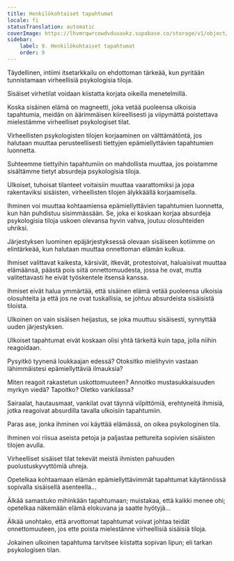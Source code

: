 ```yaml
---
title: Henkilökohtaiset tapahtumat
locale: fi
statusTranslation: automatic
coverImage: https://lhvmrqwrcowdvduuaukz.supabase.co/storage/v1/object/public/strapi-uploads/small_cover-tratado-de-psicologia-revolucionaria.webp-5e15e1cec4e0ebebcde5d7fc7565d8fd.webp
sidebar:
    label: 9. Henkilökohtaiset tapahtumat
    order: 9
---
```

Täydellinen, intiimi itsetarkkailu on ehdottoman tärkeää, kun pyritään tunnistamaan virheellisiä psykologisia tiloja.

Sisäiset virhetilat voidaan kiistatta korjata oikeilla menetelmillä.

Koska sisäinen elämä on magneetti, joka vetää puoleensa ulkoisia tapahtumia, meidän on äärimmäisen kiireellisesti ja viipymättä poistettava mielestämme virheelliset psykologiset tilat.

Virheellisten psykologisten tilojen korjaaminen on välttämätöntä, jos halutaan muuttaa perusteellisesti tiettyjen epämiellyttävien tapahtumien luonnetta.

Suhteemme tiettyihin tapahtumiin on mahdollista muuttaa, jos poistamme sisältämme tietyt absurdeja psykologisia tiloja.

Ulkoiset, tuhoisat tilanteet voitaisiin muuttaa vaarattomiksi ja jopa rakentaviksi sisäisten, virheellisten tilojen älykkäällä korjaamisella.

Ihminen voi muuttaa kohtaamiensa epämiellyttävien tapahtumien luonnetta, kun hän puhdistuu sisimmässään. Se, joka ei koskaan korjaa absurdeja psykologisia tiloja uskoen olevansa hyvin vahva, joutuu olosuhteiden uhriksi.

Järjestyksen luominen epäjärjestyksessä olevaan sisäiseen kotiimme on elintärkeää, kun halutaan muuttaa onnettoman elämän kulkua.

Ihmiset valittavat kaikesta, kärsivät, itkevät, protestoivat, haluaisivat muuttaa elämäänsä, päästä pois siitä onnettomuudesta, jossa he ovat, mutta valitettavasti he eivät työskentele itsensä kanssa.

Ihmiset eivät halua ymmärtää, että sisäinen elämä vetää puoleensa ulkoisia olosuhteita ja että jos ne ovat tuskallisia, se johtuu absurdeista sisäisistä tiloista.

Ulkoinen on vain sisäisen heijastus, se joka muuttuu sisäisesti, synnyttää uuden järjestyksen.

Ulkoiset tapahtumat eivät koskaan olisi yhtä tärkeitä kuin tapa, jolla niihin reagoidaan.

Pysyitkö tyynenä loukkaajan edessä? Otoksitko mielihyvin vastaan lähimmäistesi epämiellyttäviä ilmauksia?

Miten reagoit rakastetun uskottomuuteen? Annoitko mustasukkaisuuden myrkyn viedä? Tapoitko? Oletko vankilassa?

Sairaalat, hautausmaat, vankilat ovat täynnä vilpittömiä, erehtyneitä ihmisiä, jotka reagoivat absurdilla tavalla ulkoisiin tapahtumiin.

Paras ase, jonka ihminen voi käyttää elämässä, on oikea psykologinen tila.

Ihminen voi riisua aseista petoja ja paljastaa pettureita sopivien sisäisten tilojen avulla.

Virheelliset sisäiset tilat tekevät meistä ihmisten pahuuden puolustuskyvyttömiä uhreja.

Opetelkaa kohtaamaan elämän epämiellyttävimmät tapahtumat käytännössä sopivalla sisäisellä asenteella...

Älkää samastuko mihinkään tapahtumaan; muistakaa, että kaikki menee ohi; opetelkaa näkemään elämä elokuvana ja saatte hyötyjä...

Älkää unohtako, että arvottomat tapahtumat voivat johtaa teidät onnettomuuteen, jos ette poista mielestänne virheellisiä sisäisiä tiloja.

Jokainen ulkoinen tapahtuma tarvitsee kiistatta sopivan lipun; eli tarkan psykologisen tilan.

